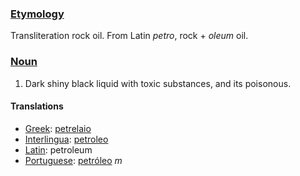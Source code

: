 ===[[Etymology]]===
Transliteration rock oil. From Latin ''petro'', rock + ''oleum'' oil.
===[[Noun]]===
#Dark shiny black liquid with toxic substances, and its poisonous.
====Translations====
*[[Greek]]: [[petrelaio]]
*[[Interlingua]]: [[petroleo]]
*[[Latin]]: petroleum
*[[Portuguese]]: [[petróleo]] ''m''
